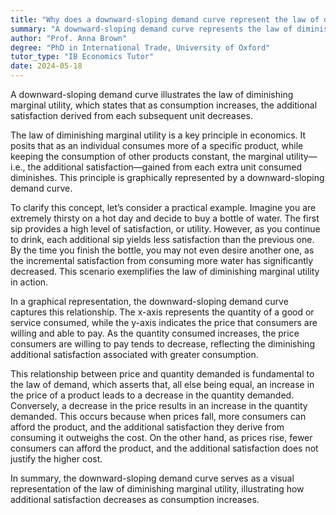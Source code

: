 ```yaml
---
title: "Why does a downward-sloping demand curve represent the law of diminishing marginal utility?"
summary: "A downward-sloping demand curve represents the law of diminishing marginal utility because it shows that as consumption increases, additional satisfaction decreases."
author: "Prof. Anna Brown"
degree: "PhD in International Trade, University of Oxford"
tutor_type: "IB Economics Tutor"
date: 2024-05-18
---
```


A downward-sloping demand curve illustrates the law of diminishing marginal utility, which states that as consumption increases, the additional satisfaction derived from each subsequent unit decreases.

The law of diminishing marginal utility is a key principle in economics. It posits that as an individual consumes more of a specific product, while keeping the consumption of other products constant, the marginal utility—i.e., the additional satisfaction—gained from each extra unit consumed diminishes. This principle is graphically represented by a downward-sloping demand curve.

To clarify this concept, let’s consider a practical example. Imagine you are extremely thirsty on a hot day and decide to buy a bottle of water. The first sip provides a high level of satisfaction, or utility. However, as you continue to drink, each additional sip yields less satisfaction than the previous one. By the time you finish the bottle, you may not even desire another one, as the incremental satisfaction from consuming more water has significantly decreased. This scenario exemplifies the law of diminishing marginal utility in action.

In a graphical representation, the downward-sloping demand curve captures this relationship. The x-axis represents the quantity of a good or service consumed, while the y-axis indicates the price that consumers are willing and able to pay. As the quantity consumed increases, the price consumers are willing to pay tends to decrease, reflecting the diminishing additional satisfaction associated with greater consumption.

This relationship between price and quantity demanded is fundamental to the law of demand, which asserts that, all else being equal, an increase in the price of a product leads to a decrease in the quantity demanded. Conversely, a decrease in the price results in an increase in the quantity demanded. This occurs because when prices fall, more consumers can afford the product, and the additional satisfaction they derive from consuming it outweighs the cost. On the other hand, as prices rise, fewer consumers can afford the product, and the additional satisfaction does not justify the higher cost.

In summary, the downward-sloping demand curve serves as a visual representation of the law of diminishing marginal utility, illustrating how additional satisfaction decreases as consumption increases.
    